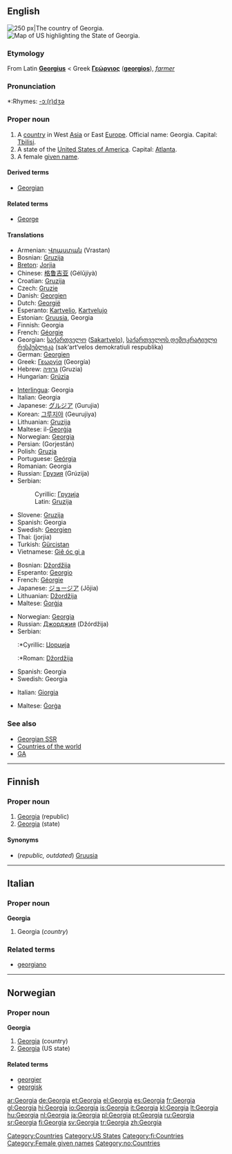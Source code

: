 {{see|georgia}}
{{wikipedia}}
==English==
[[Image:LocationGeorgia.png|thumb|right|250 px|The country of Georgia.]]
[[Image:Map of USA highlighting Georgia.png|thumb|right|Map of US highlighting the State of Georgia.]]

===Etymology===
From Latin '''[[Georgius]]''' < Greek '''[[Γεώργιος]]''' ('''[[georgios]]'''), ''[[farmer]]''

===Pronunciation===
*:Rhymes: [[Rhymes:English:-ɔː(r)dʒə|-ɔː(r)dʒə]]

{{rfap}}

===Proper noun===
{{en-proper noun}}

# A [[country]] in West [[Asia]] or East [[Europe]]. Official name: Georgia. Capital: [[Tbilisi]].
# A state of the [[United States of America]]. Capital: [[Atlanta]].
# A female [[given name]].

====Derived terms====
*[[Georgian]]

====Related terms====
*[[George]]

====Translations====
{{trans-top|country}}
*Armenian: [[Վրաստան]] (Vrastan)
*Bosnian: [[Gruzija]] {{f}}
*[[Breton]]: [[Jorjia]]
*Chinese: [[格鲁吉亚]] (Gélŭjíyà)
*Croatian: [[Gruzija]] {{f}}
*Czech: [[Gruzie]] {{f}}
*Danish: [[Georgien]]
*Dutch: [[Georgië]]
*Esperanto: [[Kartvelio]], [[Kartvelujo]]
*Estonian: [[Gruusia]], Georgia
*Finnish: Georgia
*French: [[Géorgie]] {{f}}
*Georgian: [[საქართველო]] ([[Sakartvelo]]), [[საქართველოს დემოკრატიული რესპუბლიკა]] (sak‘art‘velos demokratiuli respublika)
*German: [[Georgien]] {{n}}
*Greek: [[Γεωργία]] (Georgía) {{f}}
*Hebrew: [[גרוזיה]] (Gruzia) {{f}}
*Hungarian: [[Grúzia]]
{{trans-mid}}
*[[Interlingua]]: Georgia
*Italian: Georgia {{f}}
*Japanese: [[グルジア]] (Gurujia)
*Korean: [[그루지야]] (Geurujiya)
*Lithuanian: [[Gruzija]]
*Maltese: il-[[Ġeorġja]]
*Norwegian: [[#Norwegian|Georgia]]
*Persian: {{FAchar|[[گرجستان]]}} (Gorjestân)
*Polish: [[Gruzja]] {{f}}
*Portuguese: [[Geórgia]]
*Romanian: Georgia {{f}}
*Russian: [[Грузия]] (Grúzija) {{f}}
*Serbian:
*:Cyrillic: [[Грузија]] {{f}}
*:Latin: [[Gruzija#Serbian|Gruzija]] {{f}}
*Slovene: [[Gruzija]] {{f}}
*Spanish: Georgia {{f}}
*Swedish: [[Georgien]]
*Thai: {{THchar|[[จอร์เจีย]]}} (jorjia)
*Turkish: [[Gürcistan]]
*Vietnamese: [[Giê óc gi a]]
{{trans-bottom}}

{{trans-top|state of the USA}}
*Bosnian: [[Džordžija]] {{f}}
*Esperanto: [[Georgio]]
*French: [[Géorgie]] {{f}}
*Japanese: [[ジョージア]] (Jōjia)
*Lithuanian: [[Džordžija]]
*Maltese: [[Ġorġja]]
{{trans-mid}}
*Norwegian: [[#Norwegian|Georgia]]
*Russian: [[Джорджия]] (Džórdžija) {{f}}
*Serbian:
*:*Cyrillic: [[Џорџија]] {{f}}
*:*Roman: [[Džordžija#Serbian|Džordžija]] {{f}}
*Spanish: Georgia {{f}}
*Swedish: Georgia
{{trans-bottom}}

{{trans-top|name}}
*Italian: [[Giorgia]] {{f}}
{{trans-mid}}
*Maltese: [[Ġorġa]]
{{trans-bottom}}

===See also===
*[[Georgian SSR]]
*[[Countries of the world]]
*[[GA]]

[[Category:Countries]]
[[Category:US States]]

----

==Finnish==
{{wikipedia|lang=fi}}

===Proper noun===
{{fi-noun|proper=true}}

# [[#English|Georgia]] (republic)
# [[#English|Georgia]] (state)

====Synonyms====
*(''republic, outdated'') [[Gruusia]]

[[Category:fi:Countries]]

----

==Italian==

===Proper noun===
'''Georgia''' {{f}}

# Georgia (''country'')

===Related terms===
*[[georgiano]]

----

==Norwegian==

===Proper noun===
'''Georgia'''

# [[#English|Georgia]] (country)
# [[#English|Georgia]] (US state)

====Related terms====
*[[georgier]]
*[[georgisk]]

[[Category:Female given names]]
[[Category:no:Countries]]

[[ar:Georgia]]
[[de:Georgia]]
[[et:Georgia]]
[[el:Georgia]]
[[es:Georgia]]
[[fr:Georgia]]
[[gl:Georgia]]
[[hi:Georgia]]
[[io:Georgia]]
[[is:Georgia]]
[[it:Georgia]]
[[kl:Georgia]]
[[lt:Georgia]]
[[hu:Georgia]]
[[nl:Georgia]]
[[ja:Georgia]]
[[pl:Georgia]]
[[pt:Georgia]]
[[ru:Georgia]]
[[sr:Georgia]]
[[fi:Georgia]]
[[sv:Georgia]]
[[tr:Georgia]]
[[zh:Georgia]]
